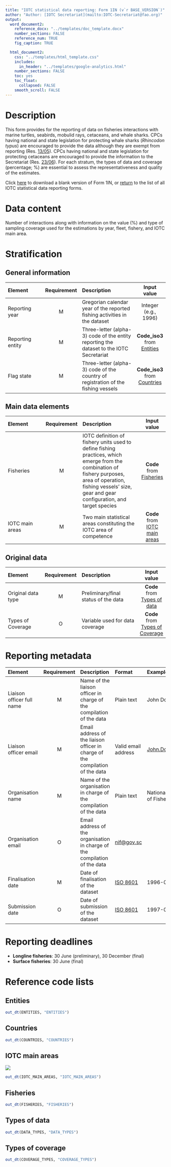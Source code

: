 ```yaml
---
title: "IOTC statistical data reporting: Form 1IN (v`r BASE_VERSION`)"
author: "Author: [IOTC Secretariat](mailto:IOTC-Secretariat@fao.org)" 
output:
  word_document2:
    reference_docx: "../templates/doc_template.docx"
    number_sections: FALSE
    reference_num: TRUE
    fig_caption: TRUE

  html_document2:
    css: "../templates/html_template.css"
    includes: 
      in_header: "../templates/google-analytics.html"
    number_sections: FALSE
    toc: yes
    toc_float:
      collapsed: FALSE
    smooth_scroll: FALSE
---
```

  
# Description
  
This form provides for the reporting of data on fisheries interactions with marine turtles, seabirds, mobulid rays, cetaceans, and whale sharks. CPCs having national and state legislation for protecting whale sharks (_Rhincodon typus_) are encouraged to provide the data although they are exempt from reporting (Res. [13/05](https://iotc.org/cmm/resolution-1305-conservation-whale-sharks-rhincodon-typus)). CPCs having national and state legislation for protecting cetaceans are encouraged to provide the information to the Secretariat (Res. [23/06](https://iotc.org/cmm/resolution-2306-conservation-cetaceans)). For each stratum, the types of data and coverage (percentage; %) are essential to assess the representativeness and quality of the estimates.

Click [here](./Form-1IN.xlsx) to download a blank version of Form 1IN, or [return](./index.html) to the list of all IOTC statistical data reporting forms.

# Data content

Number of interactions along with information on the value (%) and type of sampling coverage used for the estimations by year, fleet, fishery, and IOTC main area.

# Stratification

## General information

| Element | Requirement | Description | Input value  |
| :-------------- | :-----: | :----------------------- | :-------: |
| Reporting year | M | Gregorian calendar year of the reported fishing activities in the dataset | Integer (e.g., 1996) |
| Reporting entity | M | Three-letter (alpha-3) code of the entity reporting the dataset to the IOTC Secretariat | **Code_iso3** from [Entities](#entities) |
| Flag state | M | Three-letter (alpha-3) code of the country of registration of the fishing vessels | **Code_iso3** from [Countries](#countries) |

## Main data elements

| Element | Requirement | Description | Input value  |
| :-------------- | :-----: | :----------------------- | :-------: |
| Fisheries | M | IOTC definition of fishery units used to define fishing practices, which emerge from the combination of fishery purposes, area of operation, fishing vessels' size, gear and gear configuration, and target species | **Code** from [Fisheries](#fisheries) |
| IOTC main areas | M | Two main statistical areas constituting the IOTC area of competence | **Code** from [IOTC main areas](#IOareasMain) |

## Original data

| Element | Requirement | Description | Input value |
| :-------------- | :-----: | :----------------------- | :-------: |
| Original data type | M | Preliminary/final status of the data | **Code** from [Types of data](#datatypes) |
| Types of Coverage   | O | Variable used for data coverage | **Code** from [Types of Coverage](#coverageTypes) |

# Reporting metadata

| Element | Requirement | Description | Format | Example |
| :--------| :----: | :----------------------- | :-------- | :------------ |
| Liaison officer full name | M  | Name of the liaison officer in charge of the compilation of the data | Plain text | John Doe |
| Liaison officer email	 | M | Email address of the liaison officer in charge of the compilation of the data | Valid email address | [John.Doe\@fao.org](mailto:John.Doe@fao.org){.email} |
| Organisation name | M | Name of the organisation in charge of the compilation of the data | Plain text | National Institute of Fisheries |
| Organisation email | O | Email address of the organisation in charge of the compilation of the data | [nif\@gov.sc](mailto:nif@gov.sc){.email} |
| Finalisation date | M | Date of finalisation of the dataset | [ISO 8601](https://en.wikipedia.org/wiki/ISO_8601) | 1996-03-27 |
| Submission date | O | Date of submission of the dataset | [ISO 8601](https://en.wikipedia.org/wiki/ISO_8601) | 1997-03-21 |

# Reporting deadlines

- **Longline fisheries**: 30 June (preliminary), 30 December (final)
- **Surface fisheries**: 30 June (final)

# Reference code lists

## Entities {#entities}

```r
out_dt(ENTITIES, "ENTITIES")
```

## Countries {#countries}

```r
out_dt(COUNTRIES, "COUNTRIES")
```

## IOTC main areas {#IOTCareasMain}

![](https://iotc.org/sites/default/files/content/IOTC_AREA_OF_COMPETENCE_ENG.png)

```r
out_dt(IOTC_MAIN_AREAS, "IOTC_MAIN_AREAS")
```

## Fisheries {#fisheries}

```r
out_dt(FISHERIES, "FISHERIES")
```

## Types of data {#datatypes}

```r
out_dt(DATA_TYPES, "DATA_TYPES")
```

## Types of coverage {#coverageTypes}

```r
out_dt(COVERAGE_TYPES, "COVERAGE_TYPES")
```
 